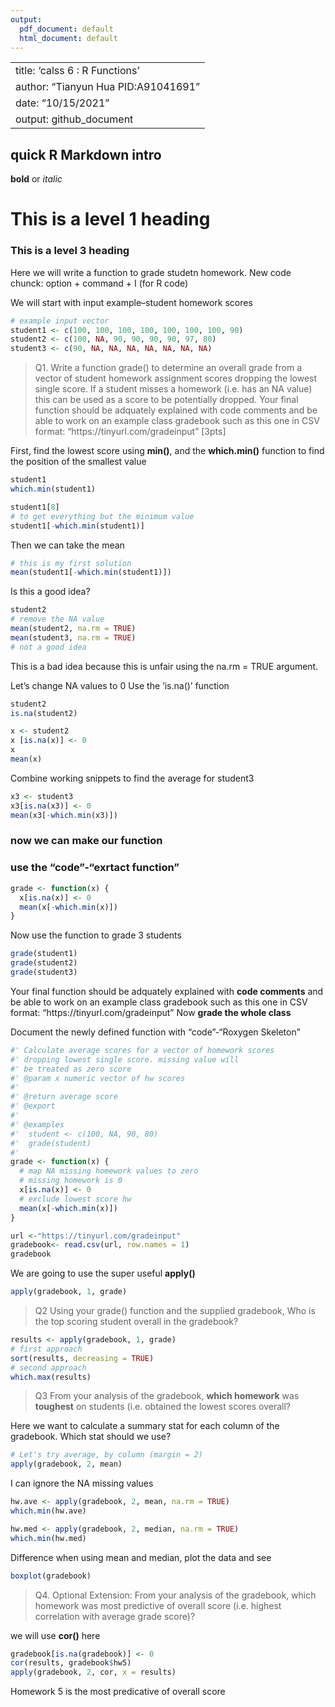 ```yaml
---
output:
  pdf_document: default
  html_document: default
---
```

 ---
 title: 'calss 6 : R Functions'
 author: "Tianyun Hua PID:A91041691"
 date: "10/15/2021"
 output: github_document
---

## quick R Markdown intro
**bold** or *italic*

# This is a level 1 heading
### This is a level 3 heading


Here we will write a function to grade studetn homework.
New code chunck: option + command + I (for R code)

We will start with input example--student homework scores
```r
# example input vector
student1 <- c(100, 100, 100, 100, 100, 100, 100, 90)
student2 <- c(100, NA, 90, 90, 90, 90, 97, 80)
student3 <- c(90, NA, NA, NA, NA, NA, NA, NA)
```


> Q1. Write a function grade() to determine an overall grade from a vector of student homework
assignment scores dropping the lowest single score. If a student misses a homework (i.e. has an
NA value) this can be used as a score to be potentially dropped. Your final function should be
adquately explained with code comments and be able to work on an example class gradebook
such as this one in CSV format: “https://tinyurl.com/gradeinput” [3pts]

First, find the lowest score using **min()**, and the **which.min()** function to find the position of the smallest value

```r
student1
which.min(student1)

```

```r
student1[8]
# to get everything but the minimum value
student1[-which.min(student1)]
```

Then we can take the mean

```r
# this is my first solution
mean(student1[-which.min(student1)])
```

Is this a good idea?
```r
student2
# remove the NA value
mean(student2, na.rm = TRUE)
mean(student3, na.rm = TRUE)
# not a good idea
```

This is a bad idea because this is unfair using the na.rm = TRUE argument.

Let's change NA values to 0
Use the 'is.na()' function

```r
student2
is.na(student2)

x <- student2
x [is.na(x)] <- 0 
x
mean(x)
```

Combine working snippets to find the average for student3

```r
x3 <- student3
x3[is.na(x3)] <- 0
mean(x3[-which.min(x3)])
```

### now we can make our function

### use the "code"-"exrtact function"
```r

grade <- function(x) {
  x[is.na(x)] <- 0
  mean(x[-which.min(x)])
}
```

Now use the function to grade 3 students
```r
grade(student1)
grade(student2)
grade(student3)
```

Your final function should be
adquately explained with **code comments** and be able to work on an example class gradebook
such as this one in CSV format: “https://tinyurl.com/gradeinput” 
Now **grade the whole class**

Document the newly defined function with "code"-"Roxygen Skeleton"
```r
#' Calculate average scores for a vector of homework scores
#' dropping lowest single score. missing value will
#' be treated as zero score
#' @param x numeric vector of hw scores
#'
#' @return average score
#' @export
#'
#' @examples
#'  student <- c(100, NA, 90, 80)
#'  grade(student)
#' 
grade <- function(x) {
  # map NA missing homework values to zero
  # missing homework is 0 
  x[is.na(x)] <- 0
  # exclude lowest score hw
  mean(x[-which.min(x)])
}
```

```r
url <-"https://tinyurl.com/gradeinput"
gradebook<- read.csv(url, row.names = 1)
gradebook
```

We are going to use the super useful **apply()**

```r
apply(gradebook, 1, grade)
```

> Q2 Using your grade() function and the supplied gradebook, Who is the top scoring student overall in the gradebook?

```r
results <- apply(gradebook, 1, grade)
# first approach
sort(results, decreasing = TRUE)
# second approach
which.max(results)
```


>Q3 From your analysis of the gradebook, **which homework** was **toughest** on students (i.e. obtained the lowest scores overall?

Here we want to calculate a summary stat for each column of the gradebook. Which stat should we use?

```r
# Let's try average, by column (margin = 2)
apply(gradebook, 2, mean)
```

 I can ignore the NA missing values
```r
hw.ave <- apply(gradebook, 2, mean, na.rm = TRUE)
which.min(hw.ave)
```

```r
hw.med <- apply(gradebook, 2, median, na.rm = TRUE)
which.min(hw.med)
```

Difference when using mean and median, plot the data and see

```r
boxplot(gradebook)
```

>Q4. Optional Extension: From your analysis of the gradebook, which homework was most
predictive of overall score (i.e. highest correlation with average grade score)?

we will use **cor()** here

```r
gradebook[is.na(gradebook)] <- 0
cor(results, gradebook$hw5)
apply(gradebook, 2, cor, x = results)
```

Homework 5 is the most predicative of overall score

